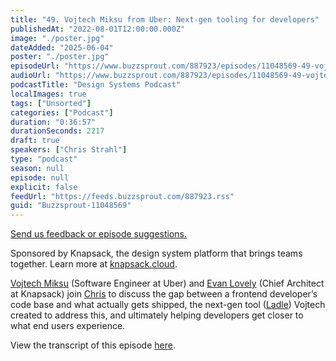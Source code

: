 ```yaml
---
title: "49. Vojtech Miksu from Uber: Next-gen tooling for developers"
publishedAt: "2022-08-01T12:00:00.000Z"
image: "./poster.jpg"
dateAdded: "2025-06-04"
poster: "./poster.jpg"
episodeUrl: "https://www.buzzsprout.com/887923/episodes/11048569-49-vojtech-miksu-from-uber-next-gen-tooling-for-developers.mp3"
audioUrl: "https://www.buzzsprout.com/887923/episodes/11048569-49-vojtech-miksu-from-uber-next-gen-tooling-for-developers.mp3"
podcastTitle: "Design Systems Podcast"
localImages: true
tags: ["Unsorted"]
categories: ["Podcast"]
duration: "0:36:57"
durationSeconds: 2217
draft: true
speakers: ["Chris Strahl"]
type: "podcast"
season: null
episode: null
explicit: false
feedUrl: "https://feeds.buzzsprout.com/887923.rss"
guid: "Buzzsprout-11048569"
---
```

[Send us feedback or episode suggestions.](https://www.buzzsprout.com/twilio/text_messages/887923/open_sms)

Sponsored by Knapsack, the design system platform that brings teams together. Learn more at [knapsack.cloud](https://www.knapsack.cloud/?utm_source=podcast).  
  
[Vojtech Miksu](https://twitter.com/vmiksu) (Software Engineer at Uber) and [Evan Lovely](https://twitter.com/evanlovely) (Chief Architect at Knapsack) join [Chris](https://twitter.com/chrisstrahl) to discuss the gap between a frontend developer’s code base and what actually gets shipped, the next-gen tool ([Ladle](https://ladle.dev/)) Vojtech created to address this, and ultimately helping developers get closer to what end users experience.  
  
View the transcript of this episode [here](https://www.knapsack.cloud/blog/vojtech-miksu-from-uber-next-gen-tooling-for-developers).
